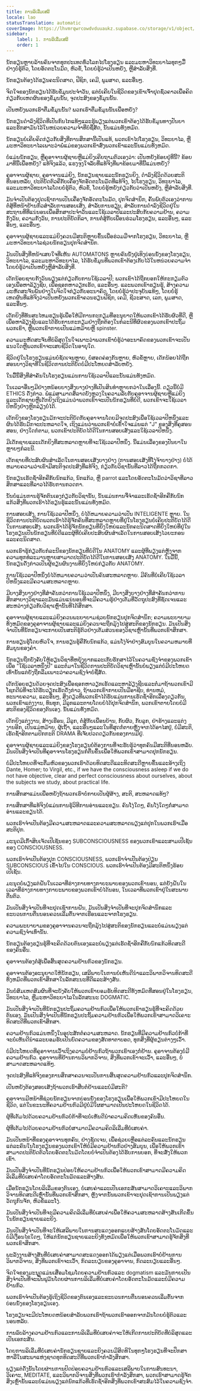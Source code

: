 ```yaml
---
title: ການລິເລີ່ມເສລີ
locale: lao
statusTranslation: automatic
coverImage: https://lhvmrqwrcowdvduuaukz.supabase.co/storage/v1/object/public/strapi-uploads/small_cover-educacion-fundamental.webp-2d51a7828a2b1309555be27f7e2a61a0.webp
sidebar:
    label: 1. ການລິເລີ່ມເສລີ
    order: 1
---
```

ນັກຮຽນຫຼາຍລ້ານຄົນຈາກທຸກປະເທດທົ່ວໂລກໄປໂຮງຮຽນ ແລະມະຫາວິທະຍາໄລທຸກໆມື້ຢ່າງບໍ່ຮູ້ຕົວ, ໂດຍອັດຕະໂນມັດ, ຫົວຂໍ້, ໂດຍບໍ່ຮູ້ວ່າເປັນຫຍັງ, ຫຼືສໍາລັບສິ່ງທີ່.

ນັກຮຽນຕ້ອງໄດ້ຮຽນຄະນິດສາດ, ຟີຊິກ, ເຄມີ, ພູມສາດ, ແລະອື່ນໆ.

ຈິດໃຈຂອງນັກຮຽນໄດ້ຮັບຂໍ້ມູນປະຈໍາວັນ, ແຕ່ບໍ່ເຄີຍໃນຊີວິດຂອງເຂົາເຈົ້າຢຸດຊົ່ວຄາວເພື່ອຄິດກ່ຽວກັບເຫດຜົນຂອງຂໍ້ມູນນັ້ນ, ຈຸດປະສົງຂອງຂໍ້ມູນນັ້ນ.

ເປັນຫຍັງພວກເຮົາຕື່ມຂໍ້ມູນນັ້ນ? ພວກເຮົາຕື່ມຂໍ້ມູນນັ້ນເພື່ອຫຍັງ?

ນັກຮຽນດໍາລົງຊີວິດທີ່ເປັນກົນໄກແທ້ໆແລະຮູ້ພຽງແຕ່ພວກເຂົາຕ້ອງໄດ້ຮັບຂໍ້ມູນທາງປັນຍາແລະຮັກສາມັນໄວ້ໃນຫນ່ວຍຄວາມຈໍາທີ່ບໍ່ຊື່ສັດ, ນັ້ນແມ່ນທັງຫມົດ.

ນັກຮຽນບໍ່ເຄີຍຄິດກ່ຽວກັບສິ່ງທີ່ການສຶກສານີ້ເປັນແທ້, ພວກເຂົາໄປໂຮງຮຽນ, ວິທະຍາໄລ, ຫຼືມະຫາວິທະຍາໄລເພາະວ່າພໍ່ແມ່ຂອງພວກເຂົາສົ່ງພວກເຂົາແລະນັ້ນແມ່ນທັງຫມົດ.

ບໍ່ແມ່ນນັກຮຽນ, ຫຼືຄູອາຈານຜູ້ຊາຍຫຼືແມ່ຍິງເຄີຍຖາມຕົວເອງວ່າ: ເປັນຫຍັງຂ້ອຍຢູ່ທີ່ນີ້? ຂ້ອຍມາທີ່ນີ້ເພື່ອຫຍັງ? ແທ້ຈິງແລ້ວ, ແຮງຈູງໃຈລັບທີ່ແທ້ຈິງທີ່ພາຂ້ອຍມາທີ່ນີ້ແມ່ນຫຍັງ?

ຄູອາຈານຜູ້ຊາຍ, ຄູອາຈານແມ່ຍິງ, ນັກຮຽນຊາຍແລະນັກຮຽນຍິງ, ດໍາລົງຊີວິດດ້ວຍສະຕິທີ່ນອນຫລັບ, ປະຕິບັດຕົວຄືກັບເຄື່ອງຈັກອັດຕະໂນມັດທີ່ແທ້ຈິງ, ໄປໂຮງຮຽນ, ວິທະຍາໄລ, ແລະມະຫາວິທະຍາໄລໂດຍບໍ່ຮູ້ຕົວ, ຫົວຂໍ້, ໂດຍບໍ່ຮູ້ຫຍັງກ່ຽວກັບວ່າເປັນຫຍັງ, ຫຼືສໍາລັບສິ່ງທີ່.

ມັນຈໍາເປັນຕ້ອງຢຸດເຊົາການເປັນເຄື່ອງຈັກອັດຕະໂນມັດ, ປຸກຈິດສໍານຶກ, ຄົ້ນພົບຕົວເອງວ່າການຕໍ່ສູ້ທີ່ຫນ້າຢ້ານກົວສໍາລັບການສອບເສັງ, ສໍາລັບການຮຽນ, ສໍາລັບການດໍາລົງຊີວິດຢູ່ໃນສະຖານທີ່ທີ່ແນ່ນອນເພື່ອສຶກສາປະຈໍາວັນແລະໃຊ້ເວລາປີແລະປະສົບກັບຄວາມຢ້ານ, ຄວາມກັງວົນ, ຄວາມກັງວົນ, ການປະຕິບັດກິລາ, ການຕໍ່ສູ້ກັບເພື່ອນຮ່ວມໂຮງຮຽນ, ແລະອື່ນໆ, ແລະອື່ນໆ, ແລະອື່ນໆ.

ຄູອາຈານຜູ້ຊາຍແລະແມ່ຍິງຄວນມີສະຕິຫຼາຍຂຶ້ນເພື່ອຮ່ວມມືຈາກໂຮງຮຽນ, ວິທະຍາໄລ, ຫຼືມະຫາວິທະຍາໄລຊ່ວຍນັກຮຽນປຸກຈິດສໍານຶກ.

ມັນເປັນສິ່ງທີ່ຫນ້າເສຍໃຈທີ່ເຫັນ AUTOMATONS ຫຼາຍຄົນນັ່ງຢູ່ເທິງບ່ອນນັ່ງຂອງໂຮງຮຽນ, ວິທະຍາໄລ, ແລະມະຫາວິທະຍາໄລ, ໄດ້ຮັບຂໍ້ມູນທີ່ພວກເຂົາຕ້ອງເກັບໄວ້ໃນຫນ່ວຍຄວາມຈໍາໂດຍບໍ່ຮູ້ວ່າເປັນຫຍັງຫຼືສໍາລັບສິ່ງທີ່.

ເດັກນ້ອຍຊາຍກັງວົນພຽງແຕ່ກ່ຽວກັບການໃຊ້ເວລາປີ; ພວກເຂົາໄດ້ຖືກບອກໃຫ້ກະກຽມຕົວເອງເພື່ອຫາລ້ຽງຊີບ, ເພື່ອຊອກຫາວຽກເຮັດ, ແລະອື່ນໆ. ແລະພວກເຂົາຮຽນຮູ້, ສ້າງຄວາມມະຫັດສະຈັນພັນຢ່າງໃນຈິດໃຈກ່ຽວກັບອະນາຄົດ, ໂດຍບໍ່ຮູ້ວ່າປະຈຸບັນແທ້ໆ, ໂດຍບໍ່ຮູ້ເຫດຜົນທີ່ແທ້ຈິງວ່າເປັນຫຍັງພວກເຂົາຄວນຮຽນຟີຊິກ, ເຄມີ, ຊີວະສາດ, ເລກ, ພູມສາດ, ແລະອື່ນໆ.

ເດັກຍິງທີ່ທັນສະໄຫມຮຽນຮູ້ເພື່ອໃຫ້ມີການກະກຽມທີ່ອະນຸຍາດໃຫ້ພວກເຂົາໄດ້ຮັບຜົວທີ່ດີ, ຫຼືເພື່ອຫາລ້ຽງຊີບແລະໄດ້ຮັບການກະກຽມຢ່າງຖືກຕ້ອງໃນກໍລະນີທີ່ຜົວຂອງພວກເຂົາປະຖິ້ມພວກເຂົາ, ຫຼືພວກເຂົາກາຍເປັນແມ່ຫມ້າຍຫຼື spinster.

ຄວາມມະຫັດສະຈັນທີ່ບໍລິສຸດໃນໃຈເພາະວ່າພວກເຂົາບໍ່ຮູ້ວ່າອະນາຄົດຂອງພວກເຂົາຈະເປັນແນວໃດຫຼືພວກເຂົາຈະເສຍຊີວິດໃນອາຍຸໃດ.

ຊີວິດຢູ່ໃນໂຮງຮຽນແມ່ນບໍ່ຊັດເຈນຫຼາຍ, ບໍ່ສອດຄ່ອງກັນຫຼາຍ, ຫົວຂໍ້ຫຼາຍ, ເດັກນ້ອຍໄດ້ຖືກສອນບາງວິຊາທີ່ໃນຊີວິດການປະຕິບັດບໍ່ມີປະໂຫຍດສໍາລັບຫຍັງ.

ໃນມື້ນີ້ສິ່ງທີ່ສໍາຄັນໃນໂຮງຮຽນແມ່ນການໃຊ້ເວລາປີແລະນັ້ນແມ່ນທັງຫມົດ.

ໃນເວລາອື່ນໆມີຢ່າງຫນ້ອຍບາງສິ່ງບາງຢ່າງທີ່ເປັນສິນທໍາຫຼາຍກວ່າໃນເລື່ອງນີ້. ດຽວນີ້ບໍ່ມີ ETHICS ດັ່ງກ່າວ. ພໍ່ແມ່ສາມາດສໍ້ລາດບັງຫຼວງໃນຄວາມລັບກັບຄູອາຈານຜູ້ຊາຍຫຼືແມ່ຍິງແລະເດັກຊາຍຫຼືເດັກຍິງເຖິງແມ່ນວ່າພວກເຂົາຈະເປັນນັກຮຽນທີ່ບໍ່ດີ, ພວກເຂົາຈະໃຊ້ເວລາປີຫນຶ່ງຢ່າງຫຼີກລ່ຽງບໍ່ໄດ້.

ເດັກຍິງຂອງໂຮງຮຽນມັກຈະປະຕິບັດກັບຄູອາຈານໂດຍມີຈຸດປະສົງເພື່ອໃຊ້ເວລາປີຫນຶ່ງແລະຜົນໄດ້ຮັບມັກຈະປະຫລາດໃຈ, ເຖິງແມ່ນວ່າພວກເຂົາບໍ່ເຂົ້າໃຈແມ່ນແຕ່ "J" ຂອງສິ່ງທີ່ຄູສອນສອນ, ຢ່າງໃດກໍຕາມ, ພວກເຂົາປະຕິບັດໄດ້ດີໃນການສອບເສັງແລະໃຊ້ເວລາປີຫນຶ່ງ.

ມີເດັກຊາຍແລະເດັກຍິງທີ່ສະຫລາດຫຼາຍທີ່ຈະໃຊ້ເວລາປີຫນຶ່ງ. ນີ້ແມ່ນເລື່ອງຂອງປັນຍາໃນຫຼາຍໆກໍລະນີ.

ເດັກຊາຍທີ່ປະສົບຜົນສໍາເລັດໃນການສອບເສັງບາງຢ່າງ (ການສອບເສັງທີ່ໂງ່ຈ້າບາງຢ່າງ) ບໍ່ໄດ້ຫມາຍຄວາມວ່າເຂົາມີສະຕິຈຸດປະສົງທີ່ແທ້ຈິງ, ກ່ຽວກັບວິຊານັ້ນທີ່ລາວໄດ້ຖືກກວດກາ.

ນັກຮຽນເຮັດຊ້ໍາອີກຄືກັບນົກແກ້ວ, ນົກແກ້ວ, ຫຼື parrot ແລະໂດຍອັດຕະໂນມັດວ່າວິຊາທີ່ລາວສຶກສາແລະທີ່ລາວໄດ້ຮັບການກວດກາ.

ນັ້ນບໍ່ແມ່ນການຮູ້ຈັກຕົນເອງກ່ຽວກັບວິຊານັ້ນ, ນັ້ນແມ່ນການຈື່ຈໍາແລະເຮັດຊ້ໍາອີກຄືກັບນົກແກ້ວສິ່ງທີ່ພວກເຮົາໄດ້ຮຽນຮູ້ແລະນັ້ນແມ່ນທັງຫມົດ.

ການສອບເສັງ, ການໃຊ້ເວລາປີຫນຶ່ງ, ບໍ່ໄດ້ຫມາຍຄວາມວ່າເປັນ INTELIGENTE ຫຼາຍ. ໃນຊີວິດການປະຕິບັດພວກເຮົາໄດ້ຮູ້ຈັກຄົນທີ່ສະຫລາດຫຼາຍທີ່ຢູ່ໃນໂຮງຮຽນບໍ່ເຄີຍປະຕິບັດໄດ້ດີໃນການສອບເສັງ. ພວກເຮົາໄດ້ຮູ້ຈັກນັກຂຽນທີ່ຍິ່ງໃຫຍ່ແລະນັກຄະນິດສາດທີ່ຍິ່ງໃຫຍ່ທີ່ຢູ່ໃນໂຮງຮຽນເປັນນັກຮຽນທີ່ບໍ່ດີແລະຜູ້ທີ່ບໍ່ເຄີຍປະສົບຜົນສໍາເລັດໃນການສອບເສັງໄວຍະກອນແລະຄະນິດສາດ.

ພວກເຮົາຮູ້ກ່ຽວກັບກໍລະນີຂອງນັກຮຽນທີ່ບໍ່ດີໃນ ANATOMY ແລະຜູ້ທີ່ພຽງແຕ່ຫຼັງຈາກຄວາມທຸກທໍລະມານຫຼາຍສາມາດປະຕິບັດໄດ້ດີໃນການສອບເສັງ ANATOMY. ໃນມື້ນີ້, ນັກຮຽນດັ່ງກ່າວເປັນຜູ້ຂຽນຜົນງານທີ່ຍິ່ງໃຫຍ່ກ່ຽວກັບ ANATOMY.

ການໃຊ້ເວລາປີຫນຶ່ງບໍ່ໄດ້ຫມາຍຄວາມວ່າເປັນຄົນສະຫລາດຫຼາຍ. ມີຄົນທີ່ບໍ່ເຄີຍໃຊ້ເວລາປີຫນຶ່ງແລະມີຄວາມສະຫລາດຫຼາຍ.

ມີບາງສິ່ງບາງຢ່າງທີ່ສໍາຄັນກວ່າການໃຊ້ເວລາປີຫນຶ່ງ, ມີບາງສິ່ງບາງຢ່າງທີ່ສໍາຄັນກວ່າການສຶກສາບາງວິຊາແລະມັນແມ່ນແນ່ນອນທີ່ຈະມີຄວາມຮູ້ຢ່າງເຕັມທີ່ວັດຖຸປະສົງທີ່ຊັດເຈນແລະສະຫວ່າງກ່ຽວກັບວິຊາເຫຼົ່ານັ້ນທີ່ໄດ້ສຶກສາ.

ຄູອາຈານຜູ້ຊາຍແລະແມ່ຍິງຄວນພະຍາຍາມຊ່ວຍນັກຮຽນປຸກຈິດສໍານຶກ; ຄວາມພະຍາຍາມທັງຫມົດຂອງຄູອາຈານຜູ້ຊາຍແລະແມ່ຍິງຄວນຈະຖືກມຸ້ງໄປສູ່ສະຕິຂອງນັກຮຽນ. ມັນເປັນສິ່ງຈໍາເປັນທີ່ນັກຮຽນຈະກາຍເປັນສະຕິຮູ້ຕົວຢ່າງເຕັມສ່ວນຂອງວິຊາເຫຼົ່ານັ້ນທີ່ພວກເຂົາສຶກສາ.

ການຮຽນຮູ້ໂດຍຫົວໃຈ, ການຮຽນຮູ້ຄືກັບນົກແກ້ວ, ແມ່ນໂງ່ຈ້າຢ່າງສົມບູນໃນຄວາມຫມາຍທີ່ສົມບູນຂອງຄໍາ.

ນັກຮຽນຖືກບັງຄັບໃຫ້ຮຽນວິຊາທີ່ຫຍຸ້ງຍາກແລະເກັບຮັກສາໄວ້ໃນຄວາມຊົງຈໍາຂອງພວກເຂົາເພື່ອ "ໃຊ້ເວລາຫນຶ່ງປີ" ແລະຕໍ່ມາໃນຊີວິດການປະຕິບັດວິຊາເຫຼົ່ານັ້ນບໍ່ພຽງແຕ່ບໍ່ມີປະໂຫຍດເທົ່ານັ້ນແຕ່ຍັງຖືກລືມເພາະວ່າຄວາມຊົງຈໍາບໍ່ຊື່ສັດ.

ເດັກນ້ອຍຮຽນດ້ວຍຈຸດປະສົງເພື່ອຊອກຫາວຽກເຮັດແລະຫາລ້ຽງຊີບແລະຕໍ່ມາຖ້າພວກເຂົາມີໂຊກດີພໍທີ່ຈະໄດ້ຮັບວຽກເຮັດດັ່ງກ່າວ, ຖ້າພວກເຂົາກາຍເປັນມືອາຊີບ, ທ່ານຫມໍ, ທະນາຍຄວາມ, ແລະອື່ນໆ, ສິ່ງດຽວທີ່ພວກເຂົາໄດ້ຮັບແມ່ນການເຮັດຊ້ໍາອີກເລື່ອງດຽວກັນ, ພວກເຂົາແຕ່ງງານ, ທົນທຸກ, ມີລູກແລະຕາຍໂດຍບໍ່ໄດ້ປຸກຈິດສໍານຶກ, ພວກເຂົາຕາຍໂດຍບໍ່ມີສະຕິຂອງຊີວິດຂອງຕົນເອງ. ນັ້ນແມ່ນທັງຫມົດ.

ເດັກຍິງແຕ່ງງານ, ສ້າງເຮືອນ, ມີລູກ, ຕໍ່ສູ້ກັບເພື່ອນບ້ານ, ກັບຜົວ, ກັບລູກ, ຢ່າຮ້າງແລະແຕ່ງງານອີກ, ເປັນແມ່ຫມ້າຍ, ຜູ້ເຖົ້າ, ແລະອື່ນໆແລະໃນທີ່ສຸດກໍ່ຕາຍຫຼັງຈາກໄດ້ອາໄສຢູ່, ບໍ່ມີສະຕິ, ເຮັດຊ້ໍາອີກຕາມປົກກະຕິ DRAMA ທີ່ເຈັບປວດດຽວກັນຂອງການມີຢູ່.

ຄູອາຈານຜູ້ຊາຍແລະແມ່ຍິງຂອງໂຮງຮຽນບໍ່ຕ້ອງການທີ່ຈະຮັບຮູ້ວ່າທຸກຄົນມີສະຕິທີ່ນອນຫລັບ. ມັນເປັນສິ່ງຈໍາເປັນທີ່ຄູອາຈານໂຮງຮຽນກໍ່ຕື່ນຂຶ້ນເພື່ອໃຫ້ພວກເຂົາສາມາດປຸກນັກຮຽນ.

ບໍ່ມີປະໂຫຍດທີ່ຈະຕື່ມຫົວຂອງພວກເຮົາດ້ວຍທິດສະດີແລະທິດສະດີຫຼາຍຂຶ້ນແລະອ້າງເຖິງ Dante, Homer; to Virgil, etc., if we have the consciousness asleep if we do not have objective, clear and perfect consciousness about ourselves, about the subjects we study, about practical life.

ການສຶກສາແມ່ນເພື່ອຫຍັງຖ້າພວກເຮົາບໍ່ກາຍເປັນຜູ້ສ້າງ, ສະຕິ, ສະຫລາດແທ້ໆ?

ການສຶກສາທີ່ແທ້ຈິງບໍ່ແມ່ນການຮູ້ວິທີການອ່ານແລະຂຽນ. ຄົນໂງ່ໃດໆ, ຄົນໂງ່ໃດໆກໍ່ສາມາດອ່ານແລະຂຽນໄດ້.

ພວກເຮົາຈໍາເປັນຕ້ອງມີຄວາມສະຫລາດແລະຄວາມສະຫລາດພຽງແຕ່ປຸກໃນພວກເຮົາເມື່ອສະຕິປຸກ.

ມະນຸດມີເກົ້າສິບເຈັດເປີເຊັນຂອງ SUBCONSCIOUSNESS ຂອງພວກເຂົາແລະສາມເປີເຊັນຂອງ CONSCIOUSNESS.

ພວກເຮົາຈໍາເປັນຕ້ອງປຸກ CONSCIOUSNESS, ພວກເຮົາຈໍາເປັນຕ້ອງປ່ຽນ SUBCONSCIOUS ເຂົ້າໄປໃນ CONSCIOUS. ພວກເຮົາຈໍາເປັນຕ້ອງມີສະຕິຫນຶ່ງຮ້ອຍເປີເຊັນ.

ມະນຸດບໍ່ພຽງແຕ່ຝັນໃນເວລາທີ່ຮ່າງກາຍທາງກາຍະພາບຂອງພວກເຂົານອນ, ແຕ່ຍັງຝັນໃນເວລາທີ່ຮ່າງກາຍທາງກາຍະພາບຂອງພວກເຂົາບໍ່ໄດ້ນອນ, ໃນເວລາທີ່ພວກເຂົາຢູ່ໃນສະພາບຕື່ນຕົວ.

ມັນເປັນສິ່ງຈໍາເປັນທີ່ຈະຢຸດເຊົາການຝັນ, ມັນເປັນສິ່ງຈໍາເປັນທີ່ຈະປຸກຈິດສໍານຶກແລະຂະບວນການຕື່ນນອນຄວນເລີ່ມຕົ້ນຈາກເຮືອນແລະຈາກໂຮງຮຽນ.

ຄວາມພະຍາຍາມຂອງຄູອາຈານຄວນຈະຖືກມຸ້ງໄປສູ່ສະຕິຂອງນັກຮຽນແລະບໍ່ແມ່ນພຽງແຕ່ຄວາມຊົງຈໍາເທົ່ານັ້ນ.

ນັກຮຽນຕ້ອງຮຽນຮູ້ທີ່ຈະຄິດດ້ວຍຕົນເອງແລະບໍ່ພຽງແຕ່ເຮັດຊ້ໍາອີກຄືກັບນົກແກ້ວທິດສະດີຂອງຄົນອື່ນ.

ຄູອາຈານຕ້ອງຕໍ່ສູ້ເພື່ອສິ້ນສຸດຄວາມຢ້ານກົວຂອງນັກຮຽນ.

ຄູອາຈານຕ້ອງອະນຸຍາດໃຫ້ນັກຮຽນ, ເສລີພາບໃນການບໍ່ເຫັນດີນໍາແລະວິພາກວິຈານທິດສະດີທັງຫມົດທີ່ພວກເຂົາສຶກສາໃນລັກສະນະທີ່ດີແລະສ້າງສັນ.

ມັນບໍ່ສົມເຫດສົມຜົນທີ່ຈະບັງຄັບໃຫ້ພວກເຂົາຍອມຮັບທິດສະດີທັງຫມົດທີ່ສອນຢູ່ໃນໂຮງຮຽນ, ວິທະຍາໄລ, ຫຼືມະຫາວິທະຍາໄລໃນລັກສະນະ DOGMATIC.

ມັນເປັນສິ່ງຈໍາເປັນທີ່ນັກຮຽນປະຖິ້ມຄວາມຢ້ານກົວເພື່ອໃຫ້ພວກເຂົາຮຽນຮູ້ທີ່ຈະຄິດດ້ວຍຕົນເອງ. ມັນເປັນສິ່ງຈໍາເປັນທີ່ນັກຮຽນປະຖິ້ມຄວາມຢ້ານກົວເພື່ອໃຫ້ພວກເຂົາສາມາດວິເຄາະທິດສະດີທີ່ພວກເຂົາສຶກສາ.

ຄວາມຢ້ານກົວແມ່ນຫນຶ່ງໃນອຸປະສັກຕໍ່ຄວາມສະຫລາດ. ນັກຮຽນທີ່ມີຄວາມຢ້ານກົວບໍ່ກ້າທີ່ຈະບໍ່ເຫັນດີນໍາແລະຍອມຮັບເປັນບົດຄວາມຂອງສັດທາຕາບອດ, ທຸກສິ່ງທີ່ຜູ້ຂຽນຕ່າງໆເວົ້າ.

ບໍ່ມີປະໂຫຍດທີ່ຄູອາຈານເວົ້າເຖິງຄວາມບໍ່ຢ້ານກົວຖ້າພວກເຂົາເອງກໍ່ຢ້ານ. ຄູອາຈານຕ້ອງບໍ່ມີຄວາມຢ້ານກົວ. ຄູອາຈານທີ່ຢ້ານການວິພາກວິຈານ, ສິ່ງທີ່ພວກເຂົາຈະເວົ້າ, ແລະອື່ນໆ, ບໍ່ສາມາດສະຫລາດແທ້ໆ.

ຈຸດປະສົງທີ່ແທ້ຈິງຂອງການສຶກສາຄວນຈະເປັນການສິ້ນສຸດຄວາມຢ້ານກົວແລະປຸກຈິດສໍານຶກ.

ເປັນຫຍັງຕ້ອງສອບເສັງຖ້າພວກເຮົາສືບຕໍ່ຢ້ານແລະບໍ່ມີສະຕິ?

ຄູອາຈານມີຫນ້າທີ່ຊ່ວຍນັກຮຽນຈາກບ່ອນນັ່ງຂອງໂຮງຮຽນເພື່ອໃຫ້ພວກເຂົາມີປະໂຫຍດໃນຊີວິດ, ແຕ່ໃນຂະນະທີ່ຄວາມຢ້ານກົວມີຢູ່ບໍ່ມີໃຜສາມາດເປັນປະໂຫຍດໃນຊີວິດໄດ້.

ຜູ້ທີ່ເຕັມໄປດ້ວຍຄວາມຢ້ານກົວບໍ່ກ້າທີ່ຈະບໍ່ເຫັນດີນໍາຄວາມຄິດເຫັນຂອງຄົນອື່ນ.

ຜູ້ທີ່ເຕັມໄປດ້ວຍຄວາມຢ້ານກົວບໍ່ສາມາດມີຄວາມຄິດລິເລີ່ມທີ່ບໍ່ເສຍຄ່າ.

ມັນເປັນຫນ້າທີ່ຂອງຄູອາຈານທຸກຄົນ, ຢ່າງຊັດເຈນ, ເພື່ອຊ່ວຍເຫຼືອແຕ່ລະຄົນແລະນັກຮຽນແຕ່ລະຄົນໃນໂຮງຮຽນຂອງພວກເຂົາໃຫ້ບໍ່ມີຄວາມຢ້ານກົວຢ່າງສົມບູນ, ເພື່ອໃຫ້ພວກເຂົາສາມາດປະຕິບັດຕົວໂດຍອັດຕະໂນມັດໂດຍບໍ່ຈໍາເປັນຕ້ອງໄດ້ຮັບການບອກ, ທີ່ຈະສັ່ງໃຫ້ພວກເຂົາ.

ມັນເປັນສິ່ງຈໍາເປັນທີ່ນັກຮຽນປ່ອຍໃຫ້ຄວາມຢ້ານກົວເພື່ອໃຫ້ພວກເຂົາສາມາດມີຄວາມຄິດລິເລີ່ມທີ່ບໍ່ເສຍຄ່າໂດຍອັດຕະໂນມັດແລະສ້າງສັນ.

ເມື່ອນັກຮຽນໂດຍລິເລີ່ມຂອງຕົນເອງ, ບໍ່ເສຍຄ່າແລະເປັນເອກະສັນສາມາດວິເຄາະແລະວິພາກວິຈານທິດສະດີເຫຼົ່ານັ້ນທີ່ພວກເຂົາສຶກສາ, ຫຼັງຈາກນັ້ນພວກເຂົາຈະຢຸດເຊົາການເປັນພຽງແຕ່ວັດຖຸກົນຈັກ, ຫົວຂໍ້ແລະໂງ່.

ມັນເປັນສິ່ງຈໍາເປັນທີ່ຈະມີຄວາມຄິດລິເລີ່ມທີ່ບໍ່ເສຍຄ່າເພື່ອໃຫ້ຄວາມສະຫລາດສ້າງສັນເກີດຂຶ້ນໃນນັກຮຽນຊາຍແລະຍິງ.

ມັນເປັນສິ່ງຈໍາເປັນທີ່ຈະໃຫ້ເສລີພາບໃນການສະແດງອອກແບບສ້າງສັນໂດຍອັດຕະໂນມັດແລະບໍ່ມີເງື່ອນໄຂໃດໆ, ໃຫ້ແກ່ນັກຮຽນຊາຍແລະຍິງທັງຫມົດເພື່ອໃຫ້ພວກເຂົາສາມາດຮູ້ຈັກສິ່ງທີ່ພວກເຂົາສຶກສາ.

ພະລັງງານສ້າງສັນທີ່ບໍ່ເສຍຄ່າສາມາດສະແດງອອກໄດ້ພຽງແຕ່ເມື່ອພວກເຮົາບໍ່ຢ້ານການວິພາກວິຈານ, ສິ່ງທີ່ພວກເຂົາຈະເວົ້າ, ກົດລະບຽບຂອງຄູອາຈານ, ກົດລະບຽບແລະອື່ນໆ.

ຈິດໃຈຂອງມະນຸດແມ່ນເສື່ອມໂຊມໂດຍຄວາມຢ້ານກົວແລະ dogmatism ແລະມັນກາຍເປັນສິ່ງຈໍາເປັນທີ່ຈະຟື້ນຟູມັນໂດຍຜ່ານການລິເລີ່ມທີ່ບໍ່ເສຍຄ່າໂດຍອັດຕະໂນມັດແລະບໍ່ມີຄວາມຢ້ານກົວ.

ພວກເຮົາຈໍາເປັນຕ້ອງຮູ້ເຖິງຊີວິດຂອງຕົນເອງແລະຂະບວນການຕື່ນນອນຄວນເລີ່ມຕົ້ນຈາກບ່ອນນັ່ງຂອງໂຮງຮຽນເອງ.

ໂຮງຮຽນຈະມີປະໂຫຍດຫນ້ອຍສໍາລັບພວກເຮົາຖ້າພວກເຮົາອອກຈາກມັນໂດຍບໍ່ຮູ້ຕົວແລະນອນຫລັບ.

ການລົບລ້າງຄວາມຢ້ານກົວແລະການລິເລີ່ມທີ່ບໍ່ເສຍຄ່າຈະໃຫ້ເກີດການປະຕິບັດທີ່ບໍລິສຸດແລະເປັນເອກະສັນ.

ໂດຍການລິເລີ່ມທີ່ບໍ່ເສຍຄ່ານັກຮຽນຊາຍແລະຍິງຄວນມີສິດທິໃນທຸກໆໂຮງຮຽນທີ່ຈະປຶກສາຫາລືໃນສະພາແຫ່ງຊາດທຸກທິດສະດີທີ່ພວກເຂົາກໍາລັງສຶກສາ.

ພຽງແຕ່ດັ່ງນັ້ນໂດຍຜ່ານການປົດປ່ອຍຄວາມຢ້ານກົວແລະເສລີພາບໃນການສົນທະນາ, ວິເຄາະ, MEDITATE, ແລະວິພາກວິຈານສິ່ງທີ່ພວກເຮົາກໍາລັງສຶກສາ, ພວກເຮົາສາມາດຮູ້ຈັກສິ່ງເຫຼົ່ານັ້ນແລະບໍ່ແມ່ນພຽງແຕ່ນົກແກ້ວທີ່ເຮັດຊ້ໍາອີກສິ່ງທີ່ພວກເຂົາສະສົມໄວ້ໃນຄວາມຊົງຈໍາ.

